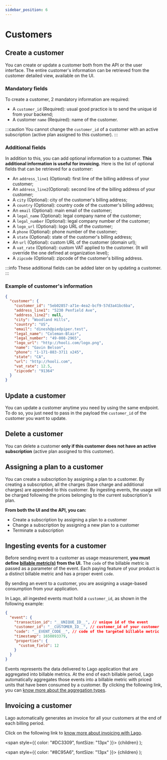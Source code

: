 ```yaml
---
sidebar_position: 6
---
```


# Customers

## Create a customer
You can create or update a customer both from the API or the user interface. The entire customer's information can be retrieved from the customer detailed view, available on the UI.

### Mandatory fields
To create a customer, 2 mandatory information are required:
- A `customer_id` <Required>(Required)</Required>: usual good practice is to send the unique id from your backend;
- A customer `name` <Required>(Required)</Required>: name of the customer.

:::caution
You cannot change the `customer_id` of a customer with an active subscription (active plan assigned to this customer).
:::

### Additional fields
In addition to this, you can add optional information to a customer. **This additional information is useful for invoicing.** Here is the list of optional fields that can be retrieved for a customer:
- An `address_line1` <Optional>(Optional)</Optional>: first line of the billing address of your customer;
- An `address_line2`<Optional>(Optional)</Optional>: second line of the billing address of your customer;
- A `city` <Optional>(Optional)</Optional>: city of the customer's billing address;
- A `country` <Optional>(Optional)</Optional>: country code of the customer's billing address;
- An `email` <Optional>(Optional)</Optional>: main email of the customer;
- A `legal_name` <Optional>(Optional)</Optional>: legal company name of the customer;
- A `legal_number` <Optional>(Optional)</Optional>: legal company number of the customer;
- A `logo_url` <Optional>(Optional)</Optional>: logo URL of the customer;
- A `phone` <Optional>(Optional)</Optional>: phone number of the customer;
- A `state` <Optional>(Optional)</Optional>: state of the customer's billing address;
- An `url` <Optional>(Optional)</Optional>: custom URL of the customer (domain url);
- A `vat_rate` <Optional>(Optional)</Optional>: custom VAT applied to the customer. (It will override the one defined at organization level);
- A `zipcode` <Optional>(Optional)</Optional>: zipcode of the customer's billing address.

:::info
These additional fields can be added later on by updating a customer.
:::

### Example of customer's information
```json title="Customer's information example"
{
  "customer": {
    "customer_id": "5eb02857-a71e-4ea2-bcf9-57d3a41bc6ba",
    "address_line1": "5230 Penfield Ave",
    "address_line2": null,
    "city": "Woodland Hills",
    "country": "US",
    "email": "dinesh@piedpiper.test",
    "legal_name": "Coleman-Blair",
    "legal_number": "49-008-2965",
    "logo_url": "http://hooli.com/logo.png",
    "name": "Gavin Belson",
    "phone": "1-171-883-3711 x245",
    "state": "CA",
    "url": "http://hooli.com",
    "vat_rate": 12.5,
    "zipcode": "91364"
  }
}
```

## Update a customer
You can update a customer anytime you need by using the same endpoint. To do so, you just need to pass in the payload the `customer_id` of the customer you want to update.

## Delete a customer
You can delete a customer **only if this customer does not have an active subscription** (active plan assigned to this customer).

## Assigning a plan to a customer
You can create a subscription by assigning a plan to a customer. By creating a subscription, all the charges (base charge and additional charges) are appended to this customer. By ingesting events, the usage will be charged following the prices belonging to the current subscription's plan.

**From both the UI and the API, you can:**
- Create a subscription by assigning a plan to a customer
- Change a subscription by assigning a new plan to a customer
- Terminate a subscription

## Ingesting events for a customer
Before sending event to a customer as usage measurement, **you must define [billable metric(s)](./billable-metrics/overview) from the UI.** The `code` of the billable metric is passed as a parameter of the event. Each paying feature of your product is a distinct billable metric and has a proper event `code`.

By sending an event to a customer, you are assigning a usage-based consumption from your application.

In Lago, all ingested events must hold a `customer_id`, as shown in the following example:

```json title="Event example"
{
  "event": {
    "transaction_id": "__UNIQUE_ID__", // unique id of the event
    "customer_id": "__CUSTOMER_ID__", // customer_id of your customer
    "code": "__EVENT_CODE__", // code of the targeted billable metric
    "timestamp": 1650893379,
    "properties": {
      "custom_field": 12
    }
  }
}
```
Events represents the data delivered to Lago application that are aggregated into billable metrics. At the end of each billable period, Lago automatically aggregates those events into a billable metric with priced units that have been consumed by a customer. By clicking the following link, you can [know more about the aggregation types](./billable-metrics/aggregation-types).

## Invoicing a customer
Lago automatically generates an invoice for all your customers at the end of each billing period.

Click on the following link to [know more about invoicing with Lago](./invoicing/overview).


  <span
    style={{
      color: "#DC3309",
      fontSize: "13px"
    }}>
    {children}
  </span>
);

  <span
    style={{
      color: "#8C95A6",
      fontSize: "13px"
    }}>
    {children}
  </span>
);